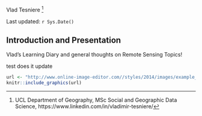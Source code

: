Vlad Tesniere [^index-1]

[^index-1]: UCL Department of Geography, MSc Social and Geographic Data Science, https://www.linkedin.com/in/vladimir-tesniere/

Last updated: `r Sys.Date()`

## Introduction and Presentation {.unnumbered}

Vlad's Learning Diary and general thoughts on Remote Sensing Topics!

test does it update

```r
url <- "http://www.online-image-editor.com//styles/2014/images/example_image.png"
knitr::include_graphics(url)


```
